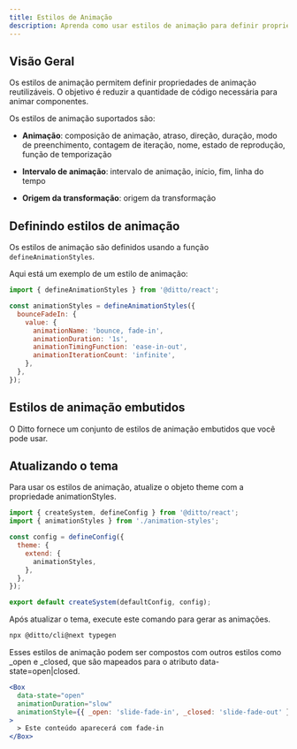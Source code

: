 ```yaml
---
title: Estilos de Animação
description: Aprenda como usar estilos de animação para definir propriedades de movimento reutilizáveis.
---
```


## Visão Geral

Os estilos de animação permitem definir propriedades de animação reutilizáveis. O objetivo é reduzir a quantidade de código necessária para animar componentes.

Os estilos de animação suportados são:

- **Animação**: composição de animação, atraso, direção, duração, modo de preenchimento, contagem de iteração, nome, estado de reprodução, função de temporização

- **Intervalo de animação**: intervalo de animação, início, fim, linha do tempo

- **Origem da transformação**: origem da transformação

## Definindo estilos de animação

Os estilos de animação são definidos usando a função `defineAnimationStyles`.

Aqui está um exemplo de um estilo de animação:

```js
import { defineAnimationStyles } from '@ditto/react';

const animationStyles = defineAnimationStyles({
  bounceFadeIn: {
    value: {
      animationName: 'bounce, fade-in',
      animationDuration: '1s',
      animationTimingFunction: 'ease-in-out',
      animationIterationCount: 'infinite',
    },
  },
});
```

## Estilos de animação embutidos

O Ditto fornece um conjunto de estilos de animação embutidos que você pode usar.

<ExamplePreview name="tokens/animation-style" />

## Atualizando o tema

Para usar os estilos de animação, atualize o objeto theme com a propriedade animationStyles.

```jsx
import { createSystem, defineConfig } from '@ditto/react';
import { animationStyles } from './animation-styles';

const config = defineConfig({
  theme: {
    extend: {
      animationStyles,
    },
  },
});

export default createSystem(defaultConfig, config);
```

Após atualizar o tema, execute este comando para gerar as animações.

```bash
npx @ditto/cli@next typegen
```

Esses estilos de animação podem ser compostos com outros estilos como \_open e \_closed, que são mapeados para o atributo data-state=open|closed.

```jsx
<Box
  data-state="open"
  animationDuration="slow"
  animationStyle={{ _open: 'slide-fade-in', _closed: 'slide-fade-out' }}
>
  > Este conteúdo aparecerá com fade-in
</Box>
```
